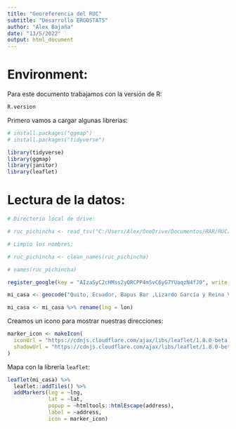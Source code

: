 ```yaml
---
title: "Georeferencia del RUC"
subtitle: "Desarrollo ERGOSTATS"
author: "Alex Bajaña"
date: "13/5/2022"
output: html_document
---
```


# Environment:

Para este documento trabajamos con la versión de R:

```r

R.version

```


Primero vamos a cargar algunas librerias:

```r

# install.packages("ggmap")
# install.packages("tidyverse")

library(tidyverse)
library(ggmap)
library(janitor)
library(leaflet)

```


# Lectura de la datos:

```r

# Directorio local de drive:

# ruc_pichincha <- read_tsv("C:/Users/Alex/OneDrive/Documentos/RAR/RUC/")

# Limpio los nombres:

# ruc_pichincha <- clean_names(ruc_pichincha)

# names(ruc_pichincha)


```
```r

register_google(key = "AIzaSyC2cHMss2yQRCPP4mSvC6yG7YUaqzN4fJ0", write = TRUE)

mi_casa <- geocode("Quito, Ecuador, Bapus Bar ,Lizardo García y Reina Victoria", output = "latlona", source = "google")

mi_casa <- mi_casa %>% rename(lng = lon)

```


Creamos un icono para mostrar nuestras direcciones:

```r
marker_icon <- makeIcon(
  iconUrl = "https://cdnjs.cloudflare.com/ajax/libs/leaflet/1.8.0-beta.0/images/marker-icon.png",
  shadowUrl = "https://cdnjs.cloudflare.com/ajax/libs/leaflet/1.8.0-beta.0/images/marker-shadow.png",
)
```

Mapa con la librería `leaflet`:

```r
leaflet(mi_casa) %>% 
  leaflet::addTiles() %>% 
  addMarkers(lng = ~lng,
             lat = ~lat,
             popup = ~htmltools::htmlEscape(address),
             label = ~address,
             icon = marker_icon)
```

